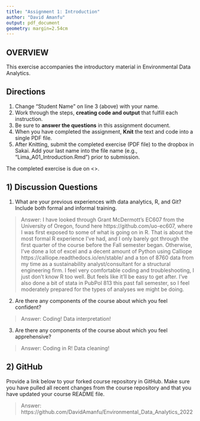 ```yaml
---
title: "Assignment 1: Introduction"
author: "David Amanfu"
output: pdf_document
geometry: margin=2.54cm
---
```


## OVERVIEW

This exercise accompanies the introductory material in Environmental Data Analytics. 

## Directions
1. Change "Student Name" on line 3 (above) with your name.
3. Work through the steps, **creating code and output** that fulfill each instruction.
4. Be sure to **answer the questions** in this assignment document.
6. When you have completed the assignment, **Knit** the text and code into a single PDF file.
8. After Knitting, submit the completed exercise (PDF file) to the dropbox in Sakai. Add your last name into the file name (e.g., "Lima_A01_Introduction.Rmd") prior to submission.

The completed exercise is due on <>.

## 1) Discussion Questions

1. What are your previous experiences with data analytics, R, and Git? Include both formal and informal training.

> Answer: 
I have looked through Grant McDermott's EC607 from the University of Oregon, found here https://github.com/uo-ec607, where I was first exposed to some of what is going on in R. That is about the most formal R experience I've had, and I only barely got through the first quarter of the course before the Fall semester began. Otherwise, I've done a lot of excel and a decent amount of Python using Calliope https://calliope.readthedocs.io/en/stable/ and a ton of 8760 data from my time as a sustainability analyst/consultant for a structural engineering firm.  I feel very comfortable coding and troubleshooting, I just don't know R too well. But feels like it'll be easy to get after. I've also done a bit of stata in PubPol 813 this past fall semester, so I feel moderately prepared for the types of analyses we might be doing.

2. Are there any components of the course about which you feel confident?

> Answer:
Coding! Data interpretation!

3. Are there any components of the course about which you feel apprehensive?

> Answer: 
Coding in R! Data cleaning!


## 2) GitHub

Provide a link below to your forked course repository in GitHub. Make sure you have pulled all recent changes from the course repository  and that you have updated your course README file. 

> Answer: https://github.com/DavidAmanfu/Environmental_Data_Analytics_2022



